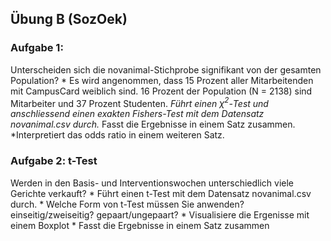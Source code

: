 ## Übung B (SozOek)


###	Aufgabe 1:

Unterscheiden sich die novanimal-Stichprobe signifikant von der gesamten Population? 
* Es wird angenommen, dass 15 Prozent aller Mitarbeitenden mit CampusCard weiblich sind. 16 Prozent der Population (N = 2138) sind Mitarbeiter und 37 Prozent Studenten. 
*Führt einen $\chi^2$-Test und anschliessend einen exakten Fishers-Test mit dem Datensatz novanimal.csv durch.
*Fasst die Ergebnisse in einem Satz zusammen.
*Interpretiert das odds ratio in einem weiteren Satz.


###	Aufgabe 2: t-Test

Werden in den Basis- und Interventionswochen unterschiedlich viele Gerichte verkauft?
* Führt einen t-Test mit dem Datensatz novanimal.csv durch.
* Welche Form von t-Test müssen Sie anwenden? einseitig/zweiseitig? gepaart/ungepaart?
* Visualisiere die Ergenisse mit einem Boxplot
* Fasst die Ergebnisse in einem Satz zusammen





